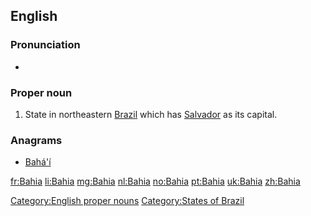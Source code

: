 {{also|bahía}}
==English==
{{wikipedia}}

===Pronunciation===
* {{IPA|/bəˈhiːə/|/bɒˈiːə/|lang=en}}

===Proper noun===
{{en-proper noun}}

# State in northeastern [[Brazil]] which has [[Salvador]] as its capital.

===Anagrams===
* [[Bahá'í#English|Bahá'í]]

[[Category:English proper nouns]]
[[Category:States of Brazil]]

[[fr:Bahia]]
[[li:Bahia]]
[[mg:Bahia]]
[[nl:Bahia]]
[[no:Bahia]]
[[pt:Bahia]]
[[uk:Bahia]]
[[zh:Bahia]]